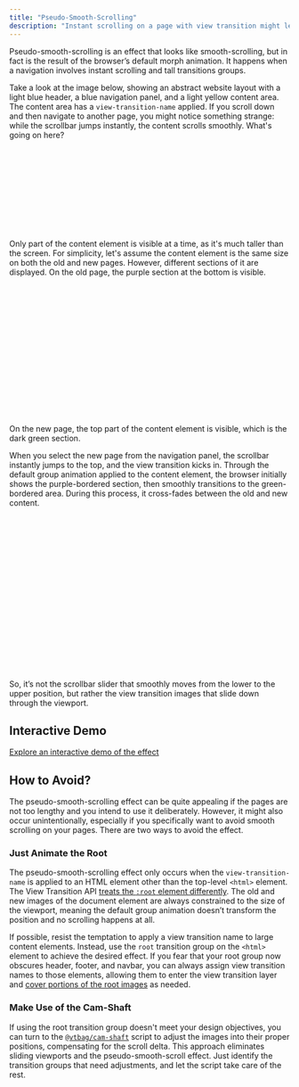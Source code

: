```yaml
---
title: "Pseudo-Smooth-Scrolling"
description: "Instant scrolling on a page with view transition might lead to an unexpected smooth-scrolling effect. "
---
```


Pseudo-smooth-scrolling is an effect that looks like smooth-scrolling, but in fact is the result of the browser’s default morph animation. It happens when a navigation involves instant scrolling and tall transitions groups.

Take a look at the image below, showing an abstract website layout with a light blue header, a blue navigation panel, and a light yellow content area. The content area has a `view-transition-name` applied. If you scroll down and then navigate to another page, you might notice something strange: while the scrollbar jumps instantly, the content scrolls smoothly. What's going on here?


<svg width="300px" height="150px" viewBox="0 0 300 150" version="1.1" xmlns="http://www.w3.org/2000/svg" xmlns:xlink="http://www.w3.org/1999/xlink">

  <rect fill="none" stroke="#aaa" x="0" y="0" width="300" height="150"></rect>
  <rect fill="lightblue" stroke="#aaa" x="0" y="0" width="300" height="30"></rect>
  <rect fill="steelblue" stroke="#aaa" x="0" y="30" width="70" height="120"></rect>
  <rect fill="gray" stroke="#aaa" x="290" y="30" width="10" height="120"></rect>
  <rect fill="white" stroke="#aaa" x="290" y="100" width="10" height="30"></rect>
  <rect fill="lightyellow" stroke="#aaa" x="70" y="30" width="220" height="120"></rect>
</svg>

Only part of the content element is visible at a time, as it's much taller than the screen. For simplicity, let's assume the content element is the same size on both the old and new pages. However, different sections of it are displayed. On the old page, the purple section at the bottom is visible.
<svg width="300px" height="250px" viewBox="0 -100 300 250" version="1.1" xmlns="http://www.w3.org/2000/svg" xmlns:xlink="http://www.w3.org/1999/xlink">

  <rect fill="none" stroke="#aaa" x="0" y="0" width="300" height="150"></rect>
  <rect fill="lightblue" stroke="#aaa" x="0" y="0" width="300" height="30"></rect>
  <rect fill="steelblue" stroke="#aaa" x="0" y="30" width="70" height="120"></rect>
  <rect fill="gray" stroke="#aaa" x="290" y="30" width="10" height="120"></rect>
  <rect fill="white" stroke="#aaa" x="290" y="100" width="10" height="30"></rect>
  <rect fill="lightyellow" stroke="#aaa" x="70" y="-100" width="220" height="250"></rect>
  <rect fill="none" stroke="darkslateblue" stroke-width="3" x="70" y="32" width="220" height="116"></rect>
</svg>

On the new page, the top part of the content element is visible, which is the dark green section.

When you select the new page from the navigation panel, the scrollbar instantly jumps to the top, and the view transition kicks in. Through the default group animation applied to the content element, the browser initially shows the purple-bordered section, then smoothly transitions to the green-bordered area. During this process, it cross-fades between the old and new content.

<svg width="300px" height="280px" viewBox="0 0 300 280" version="1.1" xmlns="http://www.w3.org/2000/svg" xmlns:xlink="http://www.w3.org/1999/xlink">

  <rect fill="none" stroke="#aaa" x="0" y="0" width="300" height="150"></rect>
  <rect fill="lightblue" stroke="#aaa" x="0" y="0" width="300" height="30"></rect>
  <rect fill="steelblue" stroke="#aaa" x="0" y="30" width="70" height="120"></rect>
  <rect fill="gray" stroke="#aaa" x="290" y="30" width="10" height="120"></rect>
  <rect fill="white" stroke="#aaa" x="290" y="30" width="10" height="30"></rect>
  <rect fill="lightyellow" stroke="#aaa" x="70" y="30" width="220" height="250"></rect>
  <rect fill="none" stroke="darkolivegreen" stroke-width="3" x="70" y="32" width="220" height="116"></rect>
  <rect fill="none" stroke="darkslateblue" stroke-width="3" x="70" y="160" width="220" height="118"></rect>
</svg>

So, it’s not the scrollbar slider that smoothly moves from the lower to the upper position, but rather the view transition images that slide down through the viewport.

## Interactive Demo
[Explore an interactive demo of the effect](/shaft-demo/1/)



## How to Avoid?

The pseudo-smooth-scrolling effect can be quite appealing if the pages are not too lengthy and you intend to use it deliberately. However, it might also occur unintentionally, especially if you specifically want to avoid smooth scrolling on your pages.
There are two ways to avoid the effect.

### Just Animate the Root
The pseudo-smooth-scrolling effect only occurs when the `view-transition-name` is applied to an HTML element other than the top-level `<html>` element. The View Transition API [treats the `:root` element differently](https://drafts.csswg.org/css-view-transitions-1/#capture-the-image). The old and new images of the document element are always constrained to the size of the viewport, meaning the default group animation doesn’t transform the position and no scrolling happens at all.

If possible, resist the temptation to apply a view transition name to large content elements. Instead, use the `root` transition group on the `<html>` element to achieve the desired effect. If you fear that your root group now obscures header, footer, and navbar, you can always assign view transition names to those elements, allowing them to enter the view transition layer and [cover portions of the root images](/basics/pseudos/#rendering-pseudo-elements) as needed.

### Make Use of the Cam-Shaft



If using the root transition group doesn't meet your design objectives, you can turn to the [`@vtbag/cam-shaft`](/tools/cam-shaft/) script to adjust the images into their proper positions, compensating for the scroll delta. This approach eliminates sliding viewports and the pseudo-smooth-scroll effect. Just identify the transition groups that need adjustments, and let the script take care of the rest.

<style>{`
svg {
  margin: 0 auto;
}
`}</style>